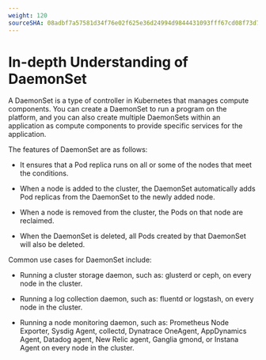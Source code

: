 ```yaml
---
weight: 120
sourceSHA: 08adbf7a57581d34f76e02f625e36d24994d9844431093fff67cd08f73d72b0e
---
```


# In-depth Understanding of DaemonSet

A DaemonSet is a type of controller in Kubernetes that manages compute components. You can create a DaemonSet to run a program on the platform, and you can also create multiple DaemonSets within an application as compute components to provide specific services for the application.

The features of DaemonSet are as follows:

- It ensures that a Pod replica runs on all or some of the nodes that meet the conditions.
  
- When a node is added to the cluster, the DaemonSet automatically adds Pod replicas from the DaemonSet to the newly added node.
  
- When a node is removed from the cluster, the Pods on that node are reclaimed.
  
- When the DaemonSet is deleted, all Pods created by that DaemonSet will also be deleted.

Common use cases for DaemonSet include:

- Running a cluster storage daemon, such as: glusterd or ceph, on every node in the cluster.
  
- Running a log collection daemon, such as: fluentd or logstash, on every node in the cluster.
  
- Running a node monitoring daemon, such as: Prometheus Node Exporter, Sysdig Agent, collectd, Dynatrace OneAgent, AppDynamics Agent, Datadog agent, New Relic agent, Ganglia gmond, or Instana Agent on every node in the cluster.
